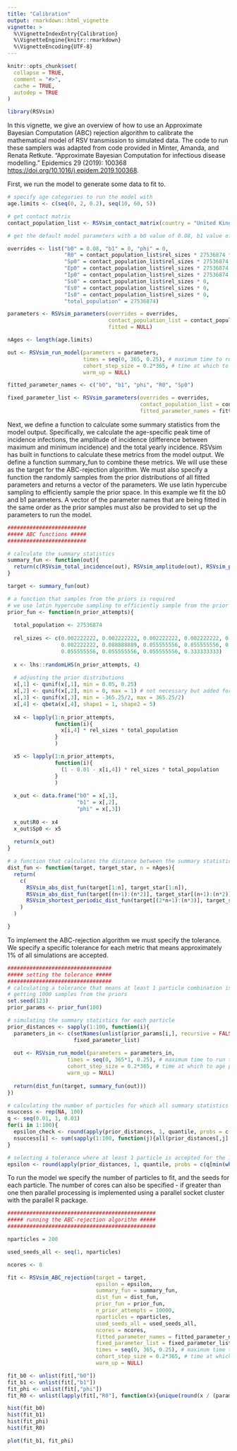 ```yaml
---
title: "Calibration"
output: rmarkdown::html_vignette
vignette: >
  %\VignetteIndexEntry{Calibration}
  %\VignetteEngine{knitr::rmarkdown}
  %\VignetteEncoding{UTF-8}
---
```


```r
knitr::opts_chunk$set(
  collapse = TRUE,
  comment = "#>",
  cache = TRUE,
  autodep = TRUE
)
```

```r
library(RSVsim)
```

In this vignette, we give an overview of how to use an Approximate Bayesian Computation (ABC) rejection algorithm to calibrate the mathematical model of RSV transmission to simulated data. The code to run these samplers was adapted from code provided in Minter, Amanda, and Renata Retkute. "Approximate Bayesian Computation for infectious disease modelling." Epidemics 29 (2019): 100368 <https://doi.org/10.1016/j.epidem.2019.100368>. 

First, we run the model to generate some data to fit to.

```r

# specify age categories to run the model with
age.limits <- c(seq(0, 2, 0.2), seq(10, 60, 5))

# get contact matrix
contact_population_list <- RSVsim_contact_matrix(country = "United Kingdom", age.limits = age.limits)

# get the default model parameters with a b0 value of 0.08, b1 value of 0, phi value of 0 and change the initial conditions 

overrides <- list("b0" = 0.08, "b1" = 0, "phi" = 0,
                  "R0" = contact_population_list$rel_sizes * 27536874 * 0.1,
                  "Sp0" = contact_population_list$rel_sizes * 27536874 * (1 - 0.1 - 0.01),
                  "Ep0" = contact_population_list$rel_sizes * 27536874 * 0,
                  "Ip0" = contact_population_list$rel_sizes * 27536874 * 0.01,
                  "Ss0" = contact_population_list$rel_sizes * 0,
                  "Es0" = contact_population_list$rel_sizes * 0,
                  "Is0" = contact_population_list$rel_sizes * 0,
                  "total_population" = 27536874)

parameters <- RSVsim_parameters(overrides = overrides,
                                contact_population_list = contact_population_list,
                                fitted = NULL)

nAges <- length(age.limits)

out <- RSVsim_run_model(parameters = parameters,
                        times = seq(0, 365, 0.25), # maximum time to run the model for
                        cohort_step_size = 0.2*365, # time at which to age people\
                        warm_up = NULL)

fitted_parameter_names <- c("b0", "b1", "phi", "R0", "Sp0")

fixed_parameter_list <- RSVsim_parameters(overrides = overrides,
                                          contact_population_list = contact_population_list,
                                          fitted_parameter_names = fitted_parameter_names)

```

Next, we define a function to calculate some summary statistics from the model output. Specifically, we calculate the age-specific peak time of incidence infections, the amplitude of incidence (difference between maximum and minimum incidence) and the total yearly incidence. RSVsim has built in functions to calculate these metrics from the model output. We define a function summary_fun to combine these metrics. We will use these as the target for the ABC-rejection algorithm. We must also specify a function the randomly samples from the prior distributions of all fitted parameters and returns a vector of the parameters. We use latin hypercube sampling to efficiently sample the prior space. In this example we fit the b0 and b1 parameters. A vector of the parameter names that are being fitted in the same order as the prior samples must also be provided to set up the parameters to run the model.

```r

#########################
##### ABC functions #####
#########################

# calculate the summary statistics
summary_fun <- function(out){
  return(c(RSVsim_total_incidence(out), RSVsim_amplitude(out), RSVsim_peak(out)))
}

target <- summary_fun(out)

# a function that samples from the priors is required
# we use latin hypercube sampling to efficiently sample from the prior distributions
prior_fun <- function(n_prior_attempts){
  
  total_population <- 27536874
  
  rel_sizes <- c(0.002222222, 0.002222222, 0.002222222, 0.002222222, 0.002222222, 0.002222222, 0.002222222, 0.002222222, 0.002222222,
                 0.002222222, 0.088888889, 0.055555556, 0.055555556, 0.055555556, 0.055555556, 0.055555556, 0.055555556, 0.055555556,
                 0.055555556, 0.055555556, 0.055555556, 0.333333333)
  
  x <- lhs::randomLHS(n_prior_attempts, 4)
  
  # adjusting the prior distributions
  x[,1] <- qunif(x[,1], min = 0.05, 0.25)
  x[,2] <- qunif(x[,2], min = 0, max = 1) # not necessary but added for completeness
  x[,3] <- qunif(x[,3], min = -365.25/2, max = 365.25/2)
  x[,4] <- qbeta(x[,4], shape1 = 1, shape2 = 5)
  
  x4 <- lapply(1:n_prior_attempts,
               function(i){
                 x[i,4] * rel_sizes * total_population
               }
               )

  x5 <- lapply(1:n_prior_attempts,
               function(i){
                 (1 - 0.01 - x[i,4]) * rel_sizes * total_population
               }
               )
  
  x_out <- data.frame("b0" = x[,1],
                      "b1" = x[,2],
                      "phi" = x[,3])
  
  x_out$R0 <- x4
  x_out$Sp0 <- x5
  
  return(x_out)
}

# a function that calculates the distance between the summary statistics is required
dist_fun <- function(target, target_star, n = nAges){
  return(
    c(
      RSVsim_abs_dist_fun(target[1:n], target_star[1:n]),
      RSVsim_abs_dist_fun(target[(n+1):(n*2)], target_star[(n+1):(n*2)]),
      RSVsim_shortest_periodic_dist_fun(target[(2*n+1):(n*3)], target_star[(2*n+1):(n*3)], period = 365.25)
    )
  )

}

```

To implement the ABC-rejection algorithm we must specify the tolerance. We specify a specific tolerance for each metric that means approximately 1% of all simulations are accepted.

```r
#################################
##### setting the tolerance #####
#################################
# calculating a tolerance that means at least 1 particle combination is accepted every 1000 simulation
# getting 1000 samples from the priors
set.seed(123)
prior_params <- prior_fun(100)

# simulating the summary statistics for each particle
prior_distances <- sapply(1:100, function(i){
  parameters_in <- c(setNames(unlist(prior_params[i,], recursive = FALSE), fitted_parameter_names),
                     fixed_parameter_list)
  
  out <- RSVsim_run_model(parameters = parameters_in,
                   times = seq(0, 365*1, 0.25), # maximum time to run the model for
                   cohort_step_size = 0.2*365, # time at which to age people
                   warm_up = NULL)
  
  return(dist_fun(target, summary_fun(out)))
})

# calculating the number of particles for which all summary statistics are within the tolerance given different percentiles of the summary statistics 
nsuccess <- rep(NA, 100)
q <- seq(0.01, 1, 0.01)
for(i in 1:100){
  epsilon_check <- round(apply(prior_distances, 1, quantile, probs = c(q[i])), digits = 2)
  nsuccess[i] <- sum(sapply(1:100, function(j){all(prior_distances[,j] <= epsilon_check)}))
}

# selecting a tolerance where at least 1 particle is accepted for the 100 simulations
epsilon <- round(apply(prior_distances, 1, quantile, probs = c(q[min(which(nsuccess >= 1))])), digits = 2)

```

To run the model we specify the number of particles to fit, and the seeds for each particle. The number of cores can also be specified - if greater than one then parallel processing is implemented using a parallel socket cluster with the parallel R package.

```r
###############################################
##### running the ABC-rejection algorithm #####
###############################################

nparticles = 200

used_seeds_all <- seq(1, nparticles)

ncores <- 8

fit <- RSVsim_ABC_rejection(target = target,
                            epsilon = epsilon,
                            summary_fun = summary_fun,
                            dist_fun = dist_fun,
                            prior_fun = prior_fun,
                            n_prior_attempts = 10000,
                            nparticles = nparticles,
                            used_seeds_all = used_seeds_all,
                            ncores = ncores,
                            fitted_parameter_names = fitted_parameter_names,
                            fixed_parameter_list = fixed_parameter_list,
                            times = seq(0, 365, 0.25), # maximum time to run the model for
                            cohort_step_size = 0.2*365, # time at which to age people\
                            warm_up = NULL)

fit_b0 <- unlist(fit[,"b0"])
fit_b1 <- unlist(fit[,"b1"])
fit_phi <- unlist(fit[,"phi"])
fit_R0 <- unlist(lapply(fit[,"R0"], function(x){unique(round(x / (parameters$rel_sizes * parameters$total_population), digits = 2))}))

hist(fit_b0)
hist(fit_b1)
hist(fit_phi)
hist(fit_R0)

plot(fit_b1, fit_phi)

```
